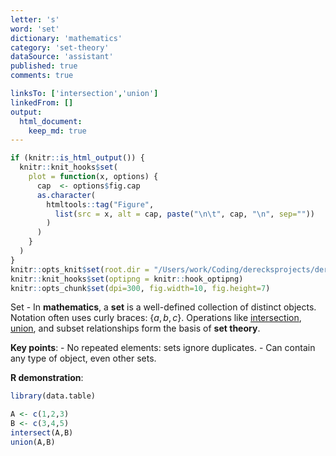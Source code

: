 ```yaml
---
letter: 's'
word: 'set'
dictionary: 'mathematics'
category: 'set-theory'
dataSource: 'assistant'
published: true
comments: true

linksTo: ['intersection','union']
linkedFrom: []
output:
  html_document:
    keep_md: true
---
```


```r
if (knitr::is_html_output()) {
  knitr::knit_hooks$set(
    plot = function(x, options) {
      cap  <- options$fig.cap
      as.character(
        htmltools::tag("Figure",
          list(src = x, alt = cap, paste("\n\t", cap, "\n", sep=""))
        )
      )
    }
  )
}
knitr::opts_knit$set(root.dir = "/Users/work/Coding/derecksprojects/derecksnotes.com-playground/derecksnotes.com/client/src/app/dictionaries/mathematics/definitions")
knitr::knit_hooks$set(optipng = knitr::hook_optipng)
knitr::opts_chunk$set(dpi=300, fig.width=10, fig.height=7)
```

<a id="set">Set</a> - In **mathematics**, a **set** is a well-defined collection of distinct objects. Notation often uses curly braces: $\{a, b, c\}$. Operations like [intersection](#intersection), [union](#union), and subset relationships form the basis of **set theory**.

**Key points**:
- No repeated elements: sets ignore duplicates.
- Can contain any type of object, even other sets.

**R demonstration**:

```r
library(data.table)

A <- c(1,2,3)
B <- c(3,4,5)
intersect(A,B)
union(A,B)
```
